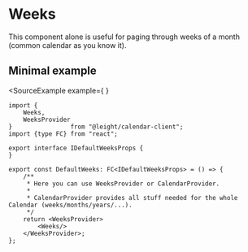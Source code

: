 
# Weeks

This component alone is useful for paging through weeks of a month (common calendar as you know it).

## Minimal example

<SourceExample
    example={<Shell>
        <DefaultWeeks/>
    </Shell>}
>
```tsx
import {
    Weeks,
    WeeksProvider
}                from "@leight/calendar-client";
import {type FC} from "react";

export interface IDefaultWeeksProps {
}

export const DefaultWeeks: FC<IDefaultWeeksProps> = () => {
    /**
     * Here you can use WeeksProvider or CalendarProvider.
     *
     * CalendarProvider provides all stuff needed for the whole Calendar (weeks/months/years/...).
     */
    return <WeeksProvider>
        <Weeks/>
    </WeeksProvider>;
};
```
</SourceExample>
